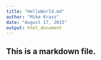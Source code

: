 ```yaml
---
title: "HelloWorld.md"
author: "Mike Krass"
date: "August 17, 2015"
output: html_document
---
```

## This is a markdown file.

